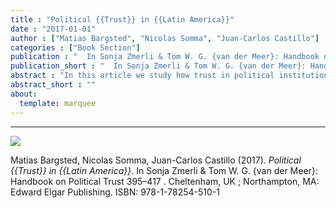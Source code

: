 ```yaml
---
title : "Political {{Trust}} in {{Latin America}}"
date : "2017-01-01"
author : ["Matias Bargsted", "Nicolas Somma", "Juan-Carlos Castillo"]
categories : ["Book Section"]
publication : "  In Sonja Zmerli & Tom W. G. {van der Meer}: Handbook on Political Trust 395--417 . Cheltenham, UK ; Northampton, MA: Edward Elgar Publishing. ISBN: 978-1-78254-510-1"
publication_short : "  In Sonja Zmerli & Tom W. G. {van der Meer}: Handbook on Political Trust 395--417 . Cheltenham, UK ; Northampton, MA: Edward Elgar Publishing. ISBN: 978-1-78254-510-1"
abstract : "In this article we study how trust in political institutions has evolved among Latin American countries. Contrary to previous studies that explain cross-sectional variation between countries, we examine how political trust has evolved within countries across time in the region. We base our empirical analysis in the Latinobarometer dataset, which contains relevant measures of political trust since 1996 onwards, and consider how both individual and contextual characteristics have possibly triggered (or not) changes in political trust among the population. Results from Bayesian ordinal probit multi-level models indicate that within-country variation in political trust is strongly influenced by changes in per capita income as well as by the ideological orientation of governments. More specifically, countries that become richer and that have governments that adopt increasingly left-wing policies raise the aggregate levels of trust for three of the four political institutions we consider, namely, Congress, Political parties and Government. This positive influence of left-wing changes is mostly concentrated among government supporters in the case of Congress and Government, while it seems to apply to the population at large when it comes to political parties."
abstract_short : ""
about:
  template: marquee
---
```

---
![](https://www.e-elgar.com/shop/media/catalog/product/cache/01c740ac49768798d3ac9bd0cdac340f/9/7/9781782545101.jpg)


::: {.callout-note title="How to cite this work"}

Matias Bargsted, Nicolas Somma, Juan-Carlos Castillo (2017). *Political {{Trust}} in {{Latin America}}*.   In Sonja Zmerli & Tom W. G. {van der Meer}: Handbook on Political Trust 395--417 . Cheltenham, UK ; Northampton, MA: Edward Elgar Publishing. ISBN: 978-1-78254-510-1

:::

